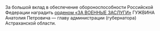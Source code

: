 {{Указ Президента РФ
| НОМЕР          = 1036
| ДАТА           = 23.09.2002
| НАЗВАНИЕ       = О награждении [[:w:ru:Орден «За военные заслуги» (Россия)|орденом «За военные заслуги»]] Гужвина А.П.
| ДАТАПУБЛИКАЦИИ = 
| ИСТОЧНИК       = http://www.kremlin.ru/acts/bank/18588
| ДРУГОЕ         = 
| УТРАТИЛ СИЛУ   = 
| ПРЕДЫДУЩИЙ     = 
| СЛЕДУЮЩИЙ      = 
| КАЧЕСТВО       = 
}}<div class="text">

За большой вклад в обеспечение обороноспособности Российской Федерации наградить [[:w:ru:Орден «За военные заслуги» (Россия)|орденом «ЗА ВОЕННЫЕ ЗАСЛУГИ»]] ГУЖВИНА Анатолия Петровича — главу администрации (губернатора) Астраханской области.

{{Подпись|Президент Российской Федерации|В.Путин}}

{{left|Москва, Кремль}}
{{left|23 сентября 2002 года}}
{{left|№ 1036}}

</div>
